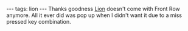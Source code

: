 ---
tags: lion
---
Thanks goodness [[Lion]] doesn't come with Front Row anymore. All it ever did was pop up when I didn't want it due to a miss pressed key combination.
